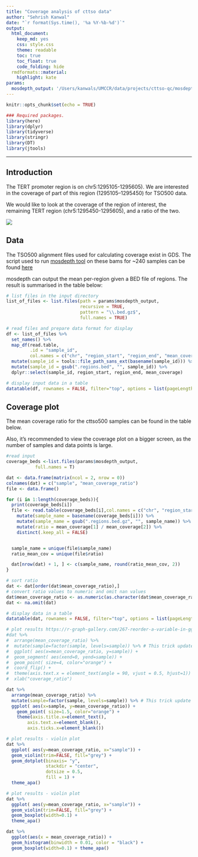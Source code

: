 ```yaml
---
title: "Coverage analysis of cttso data"
author: "Sehrish Kanwal"
date: "`r format(Sys.time(), '%a %Y-%b-%d')`"
output:
  html_document:
    keep_md: yes
    css: style.css
    theme: readable
    toc: true
    toc_float: true
    code_folding: hide
  rmdformats::material:
    highlight: kate
params:
  mosdepth_output: '/Users/kanwals/UMCCR/data/projects/cttso-qc/mosdepth_output/'
---
```


```r
knitr::opts_chunk$set(echo = TRUE)
```

```r
### Required packages.
library(here)
library(dplyr)
library(tidyverse)
library(stringr)
library(DT)
library(jtools)
```

***

## Introduction

The TERT promoter region is on chr5:1295105-1295605). We are interested in the coverage of part of this region (1295105–1295450) for TSO500 data.

We would like to look at the coverage of the region of interest, the remaining TERT region (chr5:1295450-1295605), and a ratio of the two.

![](./images/tert.png)

## Data

The TSO500 alignment files used for calculating coverage exist in GDS. The script used to run [mosdepth tool](https://github.com/brentp/mosdepth) on these bams for ~240 samples can be found [here](./scripts/run_cttso_bams_through_mosdepth.sh)

mosdepth can output the mean per-region given a BED file of regions. The result is summarised in the table below:


```r
# list files in the input directory
list_of_files <- list.files(path = params$mosdepth_output,
                            recursive = TRUE,
                            pattern = "\\.bed.gz$",
                            full.names = TRUE)

# read files and prepare data format for display
df <- list_of_files %>%
  set_names() %>%
  map_df(read.table,
         .id = "sample_id",
         col.names = c("chr", "region_start", "region_end", "mean_coverage" )) %>%
  mutate(sample_id = tools::file_path_sans_ext(basename(sample_id))) %>%
  mutate(sample_id = gsub(".regions.bed", "", sample_id)) %>%
  dplyr::select(sample_id, region_start, region_end, mean_coverage)

# display input data in a table
datatable(df, rownames = FALSE, filter="top", options = list(pageLength = 5, scrollX=T), caption = "Mean coverage of TERT promoter region and region of interest")
```

## Coverage plot

The mean coverage ratio for the cttso500 samples can be found in the table below.

Also, it's recommended to view the coverage plot on a bigger screen, as the number of samples and data points is large. 

```r
#read input
coverage_beds <-list.files(params$mosdepth_output,
           full.names = T)

dat <- data.frame(matrix(ncol = 2, nrow = 0))
colnames(dat) = c("sample", "mean_coverage_ratio")
file <- data.frame()

for (i in 1:length(coverage_beds)){
  print(coverage_beds[i])
  file <- read.table(coverage_beds[i],col.names = c("chr", "region_start", "region_end", "mean_coverage" )) %>%
    mutate(sample_name = basename(coverage_beds[i])) %>%
    mutate(sample_name = gsub(".regions.bed.gz", "", sample_name)) %>%
    mutate(ratio = mean_coverage[1] / mean_coverage[2]) %>%
    distinct(.keep_all = FALSE)


  sample_name = unique(file$sample_name)
  ratio_mean_cov = unique(file$ratio)

  dat[nrow(dat) + 1, ] <- c(sample_name, round(ratio_mean_cov, 2))
}

# sort ratio
dat <- dat[order(dat$mean_coverage_ratio),]
# convert ratio values to numeric and omit nan values
dat$mean_coverage_ratio <- as.numeric(as.character(dat$mean_coverage_ratio))
dat <- na.omit(dat)

```

``` r
# display data in a table
datatable(dat, rownames = FALSE, filter="top", options = list(pageLength = 5, scrollX=T), caption = "Ratio of mean coverage of TERT promoter region and region of interest")

# plot results https://r-graph-gallery.com/267-reorder-a-variable-in-ggplot2.html
#dat %>%
#  arrange(mean_coverage_ratio) %>%
#  mutate(sample=factor(sample, levels=sample)) %>% # This trick update the factor levels
#  ggplot( aes(x=mean_coverage_ratio, y=sample)) +
#  geom_segment( aes(xend=0, yend=sample)) +
#  geom_point( size=4, color="orange") +
#  coord_flip() +
#  theme(axis.text.x = element_text(angle = 90, vjust = 0.5, hjust=1)) +
#  xlab("coverage_ratio")

dat %>%
  arrange(mean_coverage_ratio) %>%
  mutate(sample=factor(sample, levels=sample)) %>% # This trick update the factor levels
  ggplot( aes(x=sample, y=mean_coverage_ratio)) +
    geom_point( size=1.5, color="orange") +
    theme(axis.title.x=element_text(),
        axis.text.x=element_blank(),
        axis.ticks.x=element_blank())

# plot results - violin plot
dat %>%
  ggplot( aes(y=mean_coverage_ratio, x="sample")) +
  geom_violin(trim=FALSE, fill="grey") + 
  geom_dotplot(binaxis= "y",
               stackdir = "center",
               dotsize = 0.5,
               fill = 1) +
  theme_apa()

# plot results - violin plot
dat %>%
  ggplot( aes(y=mean_coverage_ratio, x="sample")) +
  geom_violin(trim=FALSE, fill="grey") + 
  geom_boxplot(width=0.1) +
  theme_apa()

dat %>%
  ggplot(aes(x = mean_coverage_ratio)) +
  geom_histogram(binwidth = 0.01, color = "black") +
  geom_boxplot(width=0.1) + theme_apa()

```
